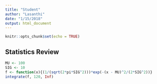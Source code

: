 ```yaml
---
title: "Student"
author: "Lasanthi"
date: "1/15/2018"
output: html_document
---
```


```r
knitr::opts_chunk$set(echo = TRUE)
```

## Statistics Review

```r
MU <- 100
SIG <- 10
f <- function(x){(1/(sqrt(2*pi*SIG^2)))*exp(-(x - MU)^2/(2*SIG^2))}
integrate(f, 120, Inf)
```
 

